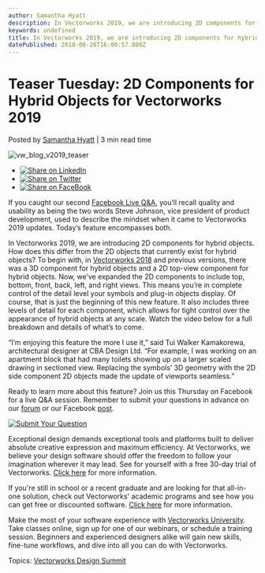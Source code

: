 ```yaml
---
author: Samantha Hyatt
description: In Vectorworks 2019, we are introducing 2D components for hybrid objects.
keywords: undefined
title: In Vectorworks 2019, we are introducing 2D components for hybrid objects. 
datePublished: 2018-08-28T16:00:57.000Z
---
```

  

# Teaser Tuesday: 2D Components for Hybrid Objects for Vectorworks 2019

 Posted by [Samantha Hyatt](https://blog.vectorworks.net/author/samanthahyatt) | 3 min read time 

![vw_blog_v2019_teaser](https://blog.vectorworks.net/hubfs/vw_blog_v2019_teaser.jpg) 

* [![Share on LinkedIn](https://2659751.fs1.hubspotusercontent-na1.net/hubfs/2659751/michaelDemo/share-LI.png)](http://www.linkedin.com/shareArticle?mini=true&url=https%3A%2F%2Fblog.vectorworks.net%2Fteaser-tuesday-2d-components-for-hybrid-objects-for-vectorworks-2019)
* [![Share on Twitter](https://2659751.fs1.hubspotusercontent-na1.net/hubfs/2659751/michaelDemo/share-TW.png)](https://www.twitter.com/share?text=Teaser%20Tuesday:%202D%20Components%20for%20Hybrid%20Objects%20for%20Vectorworks%202019&url=https%3A%2F%2Fblog.vectorworks.net%2Fteaser-tuesday-2d-components-for-hybrid-objects-for-vectorworks-2019&via=PMGTweets)
* [![Share on FaceBook](https://2659751.fs1.hubspotusercontent-na1.net/hubfs/2659751/michaelDemo/share-FB.png)](https://www.facebook.com/sharer/sharer.php?u=https%3A%2F%2Fblog.vectorworks.net%2Fteaser-tuesday-2d-components-for-hybrid-objects-for-vectorworks-2019)

If you caught our second [Facebook Live Q&A](https://business.facebook.com/Vectorworks/videos/766716850389963/), you’ll recall quality and usability as being the two words Steve Johnson, vice president of product development, used to describe the mindset when it came to Vectorworks 2019 updates. Today’s feature encompasses both.

In Vectorworks 2019, we are introducing 2D components for hybrid objects. How does this differ from the 2D objects that currently exist for hybrid objects? To begin with, in [Vectorworks 2018](https://www.vectorworks.net/en/2018?utm%5Fcampaign=blog&utm%5Fsource=intext&utm%5Fmedium=planetvectorworks&utm%5Fcontent=teasertuesday082818) and previous versions, there was a 3D component for hybrid objects and a 2D top-view component for hybrid objects. Now, we’ve expanded the 2D components to include top, bottom, front, back, left, and right views. This means you’re in complete control of the detail level your symbols and plug-in objects display. Of course, that is just the beginning of this new feature. It also includes three levels of detail for each component, which allows for tight control over the appearance of hybrid objects at any scale. Watch the video below for a full breakdown and details of what’s to come. 

“I’m enjoying this feature the more I use it,” said Tui Walker Kamakorewa, architectural designer at CBA Design Ltd. “For example, I was working on an apartment block that had many toilets showing up on a larger scaled drawing in sectioned view. Replacing the symbols’ 3D geometry with the 2D side component 2D objects made the update of viewports seamless.” 

Ready to learn more about this feature? Join us this Thursday on Facebook for a live Q&A session. Remember to submit your questions in advance on our [forum](https://forum.vectorworks.net/index.php?/topic/58035-teaser-tuesday-2d-components-for-hybrid-objects-vectorworks-2019/?utm%5Fcampaign=blog&utm%5Fsource=intext&utm%5Fmedium=planetvectorworks&utm%5Fcontent=teasertuesday082818) or our Facebook [post](https://business.facebook.com/Vectorworks/videos/279459692885385/). 

[![Submit Your Question](https://no-cache.hubspot.com/cta/default/3018241/5a5f83d9-0873-4197-b8df-fd305ad35e62.png)](https://cta-redirect.hubspot.com/cta/redirect/3018241/5a5f83d9-0873-4197-b8df-fd305ad35e62) 

Exceptional design demands exceptional tools and platforms built to deliver absolute creative expression and maximum efficiency. At Vectorworks, we believe your design software should offer the freedom to follow your imagination wherever it may lead. See for yourself with a free 30-day trial of Vectorworks. [Click here](https://www.vectorworks.net/trial/form) for more information.

If you're still in school or a recent graduate and are looking for that all-in-one solution, check out Vectorworks' academic programs and see how you can get free or discounted software. [Click here](https://www.vectorworks.net/en-US/education) for more information.

Make the most of your software experience with [Vectorworks University](https://university.vectorworks.net/). Take classes online, sign up for one of our webinars, or schedule a training session. Beginners and experienced designers alike will gain new skills, fine-tune workflows, and dive into all you can do with Vectorworks. 

 Topics: [Vectorworks Design Summit](https://blog.vectorworks.net/topic/vectorworks-design-summit) 

  